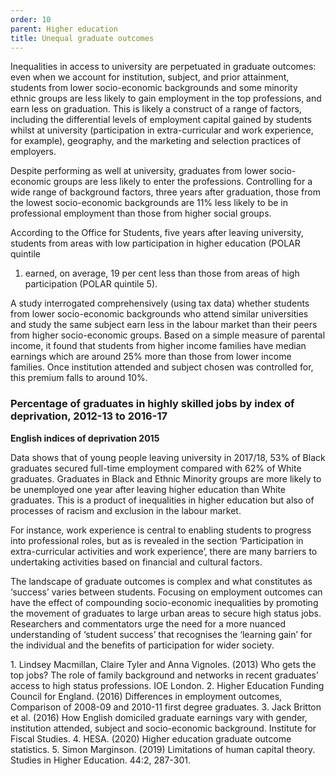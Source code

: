 ```yaml
---
order: 10
parent: Higher education
title: Unequal graduate outcomes
---
```


Inequalities in access to university are perpetuated in graduate outcomes: even
when we account for institution, subject, and prior attainment, students from
lower socio-economic backgrounds and some minority ethnic groups are less likely
to gain employment in the top professions, and earn less on graduation. This is
likely a construct of a range of factors, including the differential levels of
employment capital gained by students whilst at university (participation in
extra-curricular and work experience, for example), geography, and the marketing
and selection practices of employers.

<ResearchImage imageName="unequal-graduate-outcomes.jpg" />

<div>

Despite performing as well at university, graduates from lower socio-economic
groups are less likely to enter the professions.<FootnoteLink
text="1"/> Controlling for a wide range of background
factors, three years after graduation, those from the lowest socio-economic
backgrounds are 11% less likely to be in professional employment than those from
higher social groups.<FootnoteLink text="2"/>

According to the Office for Students, five years after leaving university,
students from areas with low participation in higher education (POLAR quintile
1) earned, on average, 19 per cent less than those from areas of high
participation (POLAR quintile 5).

</div>

A study interrogated comprehensively (using tax data) whether students from
lower socio-economic backgrounds who attend similar universities and study the
same subject earn less in the labour market than their peers from higher
socio-economic groups.<FootnoteLink text="3"/> Based on
a simple measure of parental income, it found that students from higher income
families have median earnings which are around 25% more than those from lower
income families. Once institution attended and subject chosen was controlled
for, this premium falls to around 10%.

<div className="full-span wide-graph">

  ### Percentage of graduates in highly skilled jobs by index of deprivation, 2012-13 to 2016-17

  **English indices of deprivation 2015**

  <UnequalGradOutcomesGraphSVG />
</div>

<div>

Data shows that of young people leaving university in 2017/18, 53% of Black
graduates secured full-time employment compared with 62% of White
graduates.<FootnoteLink text="4"/> Graduates in Black
and Ethnic Minority groups are more likely to be unemployed one year after
leaving higher education than White graduates. This is a product of inequalities
in higher education but also of processes of racism and exclusion in the labour
market.

For instance, work experience is central to enabling students to progress into
professional roles, but as is revealed in the section <Link className="internal-link"
to="/life-stage-research/higher-education/extra-curricular-activities-and-work-experience">
‘Participation in extra-curricular activities and work experience’</Link>, there
are many barriers to undertaking activities based on financial and cultural
factors.

</div>

The landscape of graduate outcomes is complex and what constitutes as ‘success’
varies between students. Focusing on employment outcomes can have the effect of
compounding socio-economic inequalities by promoting the movement of graduates
to large urban areas to secure high status jobs.<FootnoteLink
text="5"/> Researchers and commentators urge the need
for a more nuanced understanding of ‘student success’ that recognises the
‘learning gain’ for the individual and the benefits of participation for wider
society. 

<Footnotes>
	1. Lindsey Macmillan, Claire Tyler and Anna Vignoles. (2013) Who gets the top jobs? The role of family background and networks in recent graduates’ access to high status professions. IOE London.
	2. Higher Education Funding Council for England. (2016) Differences in employment outcomes, Comparison of 2008-09 and 2010-11 first degree graduates.
	3. Jack Britton et al. (2016) How English domiciled graduate earnings vary with gender, institution attended, subject and socio-economic background. Institute for Fiscal Studies.
	4. HESA. (2020) Higher education graduate outcome statistics.
	5. Simon Marginson. (2019) Limitations of human capital theory. Studies in Higher Education. 44:2, 287-301.
</Footnotes>
